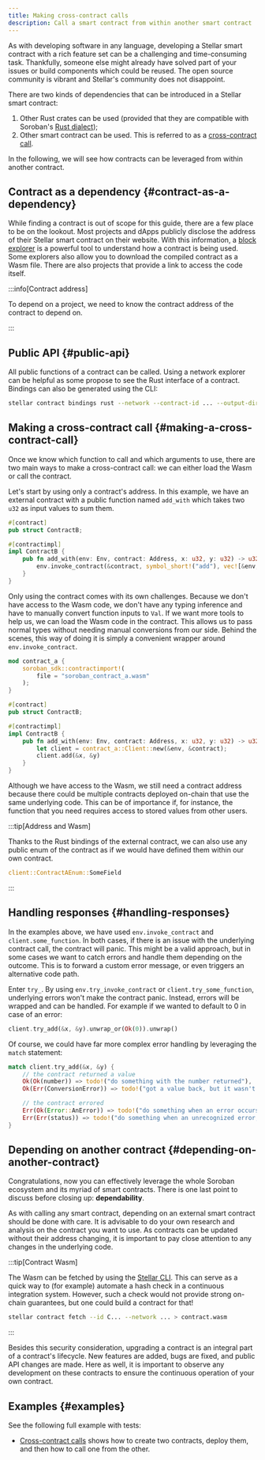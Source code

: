 ```yaml
---
title: Making cross-contract calls
description: Call a smart contract from within another smart contract
---
```


As with developing software in any language, developing a Stellar smart contract with a rich feature set can be a challenging and time-consuming task. Thankfully, someone else might already have solved part of your issues or build components which could be reused. The open source community is vibrant and Stellar's community does not disappoint.

There are two kinds of dependencies that can be introduced in a Stellar smart contract:

1. Other Rust crates can be used (provided that they are compatible with Soroban's [Rust dialect](../../../learn/encyclopedia/contract-development/rust-dialect.mdx));
2. Other smart contract can be used. This is referred to as a [cross-contract call](../../../learn/encyclopedia/contract-development/contract-interactions/cross-contract.mdx).

In the following, we will see how contracts can be leveraged from within another contract.

## Contract as a dependency {#contract-as-a-dependency}

While finding a contract is out of scope for this guide, there are a few place to be on the lookout. Most projects and dApps publicly disclose the address of their Stellar smart contract on their website. With this information, a [block explorer](../../../tools/developer-tools/block-explorers.mdx) is a powerful tool to understand how a contract is being used. Some explorers also allow you to download the compiled contract as a Wasm file. There are also projects that provide a link to access the code itself.

:::info[Contract address]

To depend on a project, we need to know the contract address of the contract to depend on.

:::

## Public API {#public-api}

All public functions of a contract can be called. Using a network explorer can be helpful as some propose to see the Rust interface of a contract. Bindings can also be generated using the CLI:

```bash
stellar contract bindings rust --network --contract-id ... --output-dir ...
```

## Making a cross-contract call {#making-a-cross-contract-call}

Once we know which function to call and which arguments to use, there are two main ways to make a cross-contract call: we can either load the Wasm or call the contract.

Let's start by using only a contract's address. In this example, we have an external contract with a public function named `add_with` which takes two `u32` as input values to sum them.

```rust
#[contract]
pub struct ContractB;

#[contractimpl]
impl ContractB {
    pub fn add_with(env: Env, contract: Address, x: u32, y: u32) -> u32 {
        env.invoke_contract(&contract, symbol_short!("add"), vec![&env, x.to_val(), y.to_val()])
    }
}
```

Only using the contract comes with its own challenges. Because we don't have access to the Wasm code, we don't have any typing inference and have to manually convert function inputs to `Val`. If we want more tools to help us, we can load the Wasm code in the contract. This allows us to pass normal types without needing manual conversions from our side. Behind the scenes, this way of doing it is simply a convenient wrapper around `env.invoke_contract`.

```rust
mod contract_a {
    soroban_sdk::contractimport!(
        file = "soroban_contract_a.wasm"
    );
}

#[contract]
pub struct ContractB;

#[contractimpl]
impl ContractB {
    pub fn add_with(env: Env, contract: Address, x: u32, y: u32) -> u32 {
        let client = contract_a::Client::new(&env, &contract);
        client.add(&x, &y)
    }
}
```

Although we have access to the Wasm, we still need a contract address because there could be multiple contracts deployed on-chain that use the same underlying code. This can be of importance if, for instance, the function that you need requires access to stored values from other users.

:::tip[Address and Wasm]

Thanks to the Rust bindings of the external contract, we can also use any public enum of the contract as if we would have defined them within our own contract.

```rust
client::ContractAEnum::SomeField
```

:::

## Handling responses {#handling-responses}

In the examples above, we have used `env.invoke_contract` and `client.some_function`. In both cases, if there is an issue with the underlying contract call, the contract will panic. This might be a valid approach, but in some cases we want to catch errors and handle them depending on the outcome. This is to forward a custom error message, or even triggers an alternative code path.

Enter `try_`. By using `env.try_invoke_contract` or `client.try_some_function`, underlying errors won't make the contract panic. Instead, errors will be wrapped and can be handled. For example if we wanted to default to 0 in case of an error:

```rust
client.try_add(&x, &y).unwrap_or(Ok(0)).unwrap()
```

Of course, we could have far more complex error handling by leveraging the `match` statement:

```rust
match client.try_add(&x, &y) {
    // the contract returned a value
    Ok(Ok(number)) => todo!("do something with the number returned"),
    Ok(Err(ConversionError)) => todo!("got a value back, but it wasn't a number like we expected"),

    // the contract errored
    Err(Ok(Error::AnError)) => todo!("do something when an error occurs that the contract included in its contract spec"),
    Err(Err(status)) => todo!("do something when an unrecognized error, or system error, occurs"),
}
```

## Depending on another contract {#depending-on-another-contract}

Congratulations, now you can effectively leverage the whole Soroban ecosystem and its myriad of smart contracts. There is one last point to discuss before closing up: **dependability**.

As with calling any smart contract, depending on an external smart contract should be done with care. It is advisable to do your own research and analysis on the contract you want to use. As contracts can be updated without their address changing, it is important to pay close attention to any changes in the underlying code.

:::tip[Contract Wasm]

The Wasm can be fetched by using the [Stellar CLI](../../../tools/developer-tools/cli/README.mdx). This can serve as a quick way to (for example) automate a hash check in a continuous integration system. However, such a check would not provide strong on-chain guarantees, but one could build a contract for that!

```bash
stellar contract fetch --id C... --network ... > contract.wasm
```

:::

Besides this security consideration, upgrading a contract is an integral part of a contract's lifecycle. New features are added, bugs are fixed, and public API changes are made. Here as well, it is important to observe any development on these contracts to ensure the continuous operation of your own contract.

## Examples {#examples}

See the following full example with tests:

- [Cross-contract calls](../../smart-contracts/example-contracts/cross-contract-call.mdx) shows how to create two contracts, deploy them, and then how to call one from the other.
